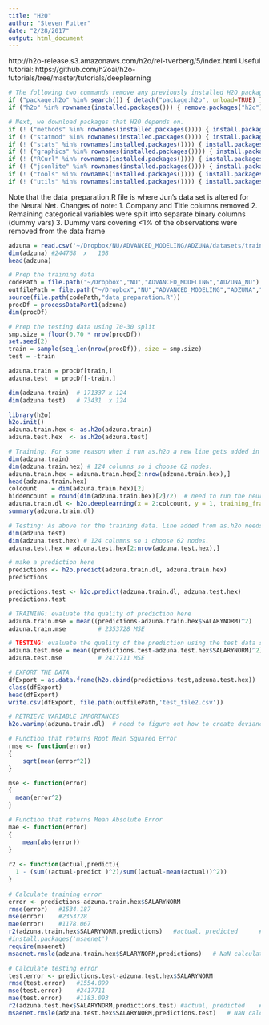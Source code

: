 ```yaml
---
title: "H20"
author: "Steven Futter"
date: "2/28/2017"
output: html_document
---
```


http://h2o-release.s3.amazonaws.com/h2o/rel-tverberg/5/index.html
Useful tutorial: https://github.com/h2oai/h2o-tutorials/tree/master/tutorials/deeplearning

```r
# The following two commands remove any previously installed H2O packages for R.
if ("package:h2o" %in% search()) { detach("package:h2o", unload=TRUE) }
if ("h2o" %in% rownames(installed.packages())) { remove.packages("h2o") }

# Next, we download packages that H2O depends on.
if (! ("methods" %in% rownames(installed.packages()))) { install.packages("methods") }
if (! ("statmod" %in% rownames(installed.packages()))) { install.packages("statmod") }
if (! ("stats" %in% rownames(installed.packages()))) { install.packages("stats") }
if (! ("graphics" %in% rownames(installed.packages()))) { install.packages("graphics") }
if (! ("RCurl" %in% rownames(installed.packages()))) { install.packages("RCurl") }
if (! ("jsonlite" %in% rownames(installed.packages()))) { install.packages("jsonlite") }
if (! ("tools" %in% rownames(installed.packages()))) { install.packages("tools") }
if (! ("utils" %in% rownames(installed.packages()))) { install.packages("utils") }

```

Note that the data_preparation.R file is where Jun's data set is altered for the Neural Net. Changes of note:
 1. Company and Title columns removed
 2. Remaining categorical variables were split into separate binary columns (dummy vars)
 3. Dummy vars covering <1% of the observations were removed from the data frame

```r
adzuna = read.csv('~/Dropbox/NU/ADVANCED_MODELING/ADZUNA/datasets/train_add_tfidf_keywordfreq_jun_long.csv',fileEncoding = "latin1")
dim(adzuna) #244768  x   108
head(adzuna)

# Prep the training data
codePath = file.path("~/Dropbox","NU","ADVANCED_MODELING","ADZUNA_NU")
outfilePath = file.path("~/Dropbox","NU","ADVANCED_MODELING","ADZUNA","model_results")
source(file.path(codePath,"data_preparation.R"))
procDf = processDataPart1(adzuna) 
dim(procDf)

# Prep the testing data using 70-30 split
smp.size = floor(0.70 * nrow(procDf))
set.seed(2)
train = sample(seq_len(nrow(procDf)), size = smp.size)
test = -train

adzuna.train = procDf[train,]
adzuna.test  = procDf[-train,]

dim(adzuna.train)  # 171337 x 124
dim(adzuna.test)   # 73431  x 124
```


```r
library(h2o)
h2o.init()
adzuna.train.hex <- as.h2o(adzuna.train)
adzuna.test.hex  <- as.h2o(adzuna.test)

# Training: For some reason when i run as.h2o a new line gets added in row 1
dim(adzuna.train)
dim(adzuna.train.hex) # 124 columns so i choose 62 nodes.
adzuna.train.hex = adzuna.train.hex[2:nrow(adzuna.train.hex),]
head(adzuna.train.hex)
colcount    = dim(adzuna.train.hex)[2]
hiddencount = round(dim(adzuna.train.hex)[2]/2)  # need to run the neural network with half as many hidden nodes as input nodes
adzuna.train.dl <- h2o.deeplearning(x = 2:colcount, y = 1, training_frame = adzuna.train.hex, hidden=c(hiddencount), variable_importances = TRUE)
summary(adzuna.train.dl)

# Testing: As above for the training data. Line added from as.h2o needs to be removed from row 1. 
dim(adzuna.test)
dim(adzuna.test.hex) # 124 columns so i choose 62 nodes.
adzuna.test.hex = adzuna.test.hex[2:nrow(adzuna.test.hex),]  

# make a prediction here
predictions <- h2o.predict(adzuna.train.dl, adzuna.train.hex)
predictions

predictions.test <- h2o.predict(adzuna.train.dl, adzuna.test.hex)
predictions.test

# TRAINING: evaluate the quality of prediction here
adzuna.train.mse = mean((predictions-adzuna.train.hex$SALARYNORM)^2) 
adzuna.train.mse         # 2353728 MSE

# TESTING: evaluate the quality of the prediction using the test data set:
adzuna.test.mse = mean((predictions.test-adzuna.test.hex$SALARYNORM)^2) 
adzuna.test.mse          # 2417711 MSE

# EXPORT THE DATA
dfExport = as.data.frame(h2o.cbind(predictions.test,adzuna.test.hex))
class(dfExport)
head(dfExport)
write.csv(dfExport, file.path(outfilePath,'test_file2.csv'))

# RETRIEVE VARIABLE IMPORTANCES
h2o.varimp(adzuna.train.dl)  # need to figure out how to create deviance and var importance plots in same manner as working group.
```


```r
# Function that returns Root Mean Squared Error
rmse <- function(error)
{
    sqrt(mean(error^2))
}

mse <- function(error)
{
  mean(error^2)
}

# Function that returns Mean Absolute Error
mae <- function(error)
{
    mean(abs(error))
}
 
r2 <- function(actual,predict){
  1 - (sum((actual-predict )^2)/sum((actual-mean(actual))^2))
}
 
# Calculate training error
error <- predictions-adzuna.train.hex$SALARYNORM
rmse(error)   #1534.187
mse(error)    #2353728
mae(error)    #1178.067
r2(adzuna.train.hex$SALARYNORM,predictions)   #actual, predicted      #0.5771862
#install.packages('msaenet')
require(msaenet)
msaenet.rmsle(adzuna.train.hex$SALARYNORM,predictions)   # NaN calculated. Need to figure out why. 

# Calculate testing error
test.error <- predictions.test-adzuna.test.hex$SALARYNORM
rmse(test.error)   #1554.899
mse(test.error)    #2417711
mae(test.error)    #1183.093
r2(adzuna.test.hex$SALARYNORM,predictions.test) #actual, predicted    #0.5657948
msaenet.rmsle(adzuna.test.hex$SALARYNORM,predictions.test)   # NaN calculated. Need to figure out why. 

```
